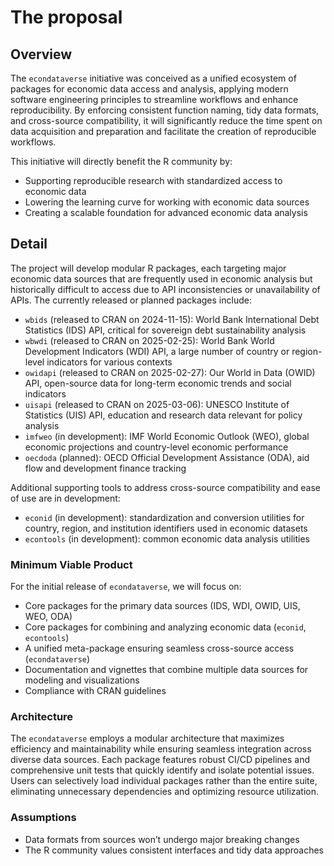 # The proposal

<!--
This is where the proposal should be outlined. 
-->

## Overview

<!--
At a high-level address what your proposal is and how it will address the problem identified. Highlight any benefits to the R Community that follow from solving the problem. This should be your most compelling section.
-->

The `econdataverse` initiative was conceived as a unified ecosystem of packages for economic data access and analysis, applying modern software engineering principles to streamline workflows and enhance reproducibility. By enforcing consistent function naming, tidy data formats, and cross-source compatibility, it will significantly reduce the time spent on data acquisition and preparation and facilitate the creation of reproducible workflows.

This initiative will directly benefit the R community by:

- Supporting reproducible research with standardized access to economic data
- Lowering the learning curve for working with economic data sources
- Creating a scalable foundation for advanced economic data analysis

## Detail
<!--
Go into more detail about the specifics of the project and it delivers against the problem.

Depending on project type the detail section should include:

 - [ ] Minimum Viable Product
 - [ ] Architecture
 - [ ] Assumptions
-->

The project will develop modular R packages, each targeting major economic data sources that are frequently used in economic analysis but historically difficult to access due to API inconsistencies or unavailability of APIs. The currently released or planned packages include:

- `wbids` (released to CRAN on 2024-11-15): World Bank International Debt Statistics (IDS) API, critical for sovereign debt sustainability analysis
- `wbwdi` (released to CRAN on 2025-02-25): World Bank World Development Indicators (WDI) API, a large number of country or region-level indicators for various contexts
- `owidapi` (released to CRAN on 2025-02-27): Our World in Data (OWID) API, open-source data for long-term economic trends and social indicators
- `uisapi` (released to CRAN on 2025-03-06): UNESCO Institute of Statistics (UIS) API, education and research data relevant for policy analysis
- `imfweo` (in development): IMF World Economic Outlook (WEO), global economic projections and country-level economic performance
- `oecdoda` (planned): OECD Official Development Assistance (ODA), aid flow and development finance tracking

Additional supporting tools to address cross-source compatibility and ease of use are in development:

- `econid` (in development): standardization and conversion utilities for country, region, and institution identifiers used in economic datasets
- `econtools` (in development): common economic data analysis utilities

### Minimum Viable Product

For the initial release of `econdataverse`, we will focus on:

- Core packages for the primary data sources (IDS, WDI, OWID, UIS, WEO, ODA)
- Core packages for combining and analyzing economic data (`econid`, `econtools`)
- A unified meta-package ensuring seamless cross-source access (`econdataverse`)
- Documentation and vignettes that combine multiple data sources for modeling and visualizations
- Compliance with CRAN guidelines

### Architecture

The `econdataverse` employs a modular architecture that maximizes efficiency and maintainability while ensuring seamless integration across diverse data sources. Each package features robust CI/CD pipelines and comprehensive unit tests that quickly identify and isolate potential issues. Users can selectively load individual packages rather than the entire suite, eliminating unnecessary dependencies and optimizing resource utilization.

### Assumptions

- Data formats from sources won’t undergo major breaking changes
- The R community values consistent interfaces and tidy data approaches
